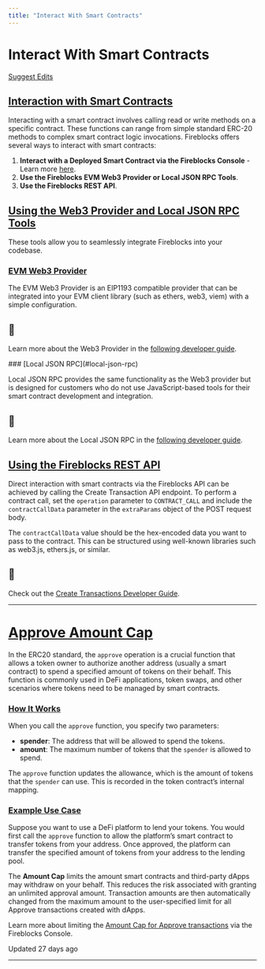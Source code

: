```yaml
---
title: "Interact With Smart Contracts"
---
```

  
  # Interact With Smart Contracts

[Suggest Edits](/edit/interact-with-smart-contracts)

## [Interaction with Smart Contracts](#interaction-with-smart-contracts)

Interacting with a smart contract involves calling read or write methods on a specific contract. These functions can range from simple standard ERC-20 methods to complex smart contract logic invocations. Fireblocks offers several ways to interact with smart contracts:

1.  **Interact with a Deployed Smart Contract via the Fireblocks Console** - Learn more [here](https://support.fireblocks.io/hc/en-us/articles/12265198149660-Managing-smart-contracts-for-tokenization).
2.  **Use the Fireblocks EVM Web3 Provider or Local JSON RPC Tools**.
3.  **Use the Fireblocks REST API**.

  
## [Using the Web3 Provider and Local JSON RPC Tools](#using-the-web3-provider-and-local-json-rpc-tools)

These tools allow you to seamlessly integrate Fireblocks into your codebase.

### [EVM Web3 Provider](#evm-web3-provider)

The EVM Web3 Provider is an EIP1193 compatible provider that can be integrated into your EVM client library (such as ethers, web3, viem) with a simple configuration.

<Info>

## 📘

Learn more about the Web3 Provider in the [following developer guide](/reference/evm-web3-provider).



</Info>
### [Local JSON RPC](#local-json-rpc)

Local JSON RPC provides the same functionality as the Web3 provider but is designed for customers who do not use JavaScript-based tools for their smart contract development and integration.

<Info>

## 📘

Learn more about the Local JSON RPC in the [following developer guide](/reference/evm-local-json-rpc).



</Info>
  
## [Using the Fireblocks REST API](#using-the-fireblocks-rest-api)

Direct interaction with smart contracts via the Fireblocks API can be achieved by calling the Create Transaction API endpoint. To perform a contract call, set the `operation` parameter to `CONTRACT_CALL` and include the `contractCallData` parameter in the `extraParams` object of the POST request body.

The `contractCallData` value should be the hex-encoded data you want to pass to the contract. This can be structured using well-known libraries such as web3.js, ethers.js, or similar.

<Info>

## 📘

Check out the [Create Transactions Developer Guide](/reference/create-transactions#contract-call-transaction).



</Info>
  

* * *

# [Approve Amount Cap](#approve-amount-cap)
  

In the ERC20 standard, the `approve` operation is a crucial function that allows a token owner to authorize another address (usually a smart contract) to spend a specified amount of tokens on their behalf. This function is commonly used in DeFi applications, token swaps, and other scenarios where tokens need to be managed by smart contracts.

### [How It Works](#how-it-works)

When you call the `approve` function, you specify two parameters:

*   **spender**: The address that will be allowed to spend the tokens.
*   **amount**: The maximum number of tokens that the `spender` is allowed to spend.

The `approve` function updates the allowance, which is the amount of tokens that the `spender` can use. This is recorded in the token contract’s internal mapping.

### [Example Use Case](#example-use-case)

Suppose you want to use a DeFi platform to lend your tokens. You would first call the `approve` function to allow the platform’s smart contract to transfer tokens from your address. Once approved, the platform can transfer the specified amount of tokens from your address to the lending pool.

  

The **Amount Cap** limits the amount smart contracts and third-party dApps may withdraw on your behalf. This reduces the risk associated with granting an unlimited approval amount. Transaction amounts are then automatically changed from the maximum amount to the user-specified limit for all Approve transactions created with dApps.

Learn more about limiting the [Amount Cap for Approve transactions](https://support.fireblocks.io/hc/en-us/articles/4404616097426-Amount-Cap-for-Approve-transactions) via the Fireblocks Console.

Updated 27 days ago

* * *